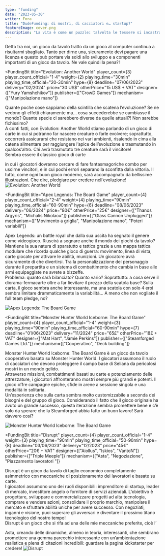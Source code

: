```yaml
---
type: "funding"
date: "2023-05-30"
writer: Fora
title: "DudeFunding: di mostri, di cacciatori e… startup?"
featureImage: cover.png
description: "La vita è come un puzzle: talvolta le tessere si incastrano perfettamente, altre volte è necessario spostarle e riprovare, ma alla fine l'immagine completa rivela che hai speso troppi soldi in giochi da tavolo"
---
```


<FundingIntro>
  Detto tra noi, un gioco da tavolo tratto da un gioco al computer continua a
  risultarmi sbagliato. Tanto per dirne una, sicuramente devi pagare una licenza
  e questo può portare via soldi allo sviluppo e a componenti importanti di un
  gioco da tavolo. Ne vale quindi la pena?!
</FundingIntro>

<FundingBit
  title="Evolution: Another World"
  player_count={3}
  player_count_official="1-4"
  weight={2}
  playing_time="30min"
  playing_time_official="20-30min"
  hype={8}
  deadline="07/06/2023"
  delivery="02/2024"
  price="30 US$"
  otherPrice="15 US$ + VAT"
  designer={["Yury Yamshchikov"]}
  publisher={["CrowD Games"]}
  mechanism={["Manipolazione mano"]}
>
  Quante poche cose sappiamo della scintilla che scatena l’evoluzione? Se ne
  vedono gli effetti chiaramente ma… cosa succederebbe se cambiasse il mondo?
  Quante specie ci sarebbero diverse da quelle attuali?! Non sarebbe fichissimo?
  <br />
  A conti fatti, con Evolution: Another World stiamo parlando di un gioco di
  carte in cui si potranno far nascere creature o farle evolvere; soprattutto,
  occorrerà assicurarsi che resistano nei vari ambienti, risalendo in cima alla
  catena alimentare per raggiungere l’apice dell’evoluzione e trasmutando in
  qualcos’altro. Chi avrà trasmutato tre creature sarà il vincitore! <br />
  Sembra essere il classico gioco di <Link to="/mechanisms/carte">
    carte
  </Link> in cui i giocatori dovranno cercare di fare fantasmagoriche combo per uscirne
  vincitori, e in cui pochi errori separano la sconfitta dalla vittoria. Il tutto,
  come ogni buon gioco moderno, sarà accompagnato da bellissime illustrazioni. Che
  dire, pledgiare per credere nell’evoluzione!
</FundingBit>

<img src="game1.png?t=1" alt="Evolution: Another World" />

<FundingLink
  title="Evolution: Another World"
  link="https://www.kickstarter.com/projects/crowdgames/evolution-another-world"
  small
/>

<FundingBit
  title="Apex Legends: The Board Game"
  player_count={4}
  player_count_official="2-4"
  weight={4}
  playing_time="90min"
  playing_time_official="60-90min"
  hype={6}
  deadline="08/06/2023"
  delivery="06/2024"
  price="80€"
  otherPrice="25€"
  designer={["Thanos Argyris", "Michalis Nikolaou"]}
  publisher={["Glass Cannon Unplugged"]}
  mechanism={["Movimento a griglia", "Manipolazione mano", "Poteri variabili"]}
>
  Apex Legends: un battle royal che dalla sua uscita ha segnato il genere come
  videogioco. Riuscirà a segnare anche il mondo dei giochi da tavolo? <br />
  Mantiene la sua natura di sparatutto e tattica grazie a una mappa tattica modulare
  che ricorda qualche gioco di guerra: movimento, linea di vista, carte giocate per
  attivare le abilità, munizioni. Un giocatore avrà sicuramente di che divertirsi.
  Tra la personalizzazione del personaggio durante il prepartita e un sistema di
  combattimento che cambia in base alle armi equipaggiate ne avrete a bizzeffe. <br />
  Problema: quanto sarà bilanciato? Quanto vario? Soprattutto: a cosa serve il
  diorama-fermacarte oltre a far lievitare il prezzo della scatola base? Sulla
  carta, il gioco sembra anche interessante, ma una scatola con solo 4 eroi
  sembra limitare drammaticamente la variabilità… A meno che non vogliate il
  full team pledge, no?
</FundingBit>

<img src="game2.png?t=1" alt="Apex Legends: The Board Game" />

<FundingLink
  title="Apex Legends: The Board Game"
  link="https://www.kickstarter.com/projects/glasscannonunplugged/apex-legends-the-board-game"
  small
/>

<FundingBit
  title="Monster Hunter World Iceborne: The Board Game"
  player_count={4}
  player_count_official="1-4"
  weight={3}
  playing_time="90min"
  playing_time_official="60-90min"
  hype={7}
  deadline="01/06/2023"
  delivery="11/2024"
  price="65£"
  otherPrice="18£ + VAT"
  designer={["Mat Hart", "Jamie Perkins"]}
  publisher={["Steamforged Games Ltd."]}
  mechanism={["Cooperativo", "Deck building"]}
>
  Monster Hunter World Iceborne: The Board Game è un gioco da tavolo cooperativo
  basato su Monster Hunter World. I giocatori assumono il ruolo di cacciatori
  che devono proteggere il campo base di Seliana da pericolosi mostri in un
  mondo gelido. <br />
  Attraverso missioni, combattimenti basati su carte e potenziamento delle attrezzature,
  i giocatori affronteranno mostri sempre più grandi e potenti. Il gioco offre campagne
  epiche, sfide in arene a sessione singola e una modalità in solitaria. <br />
  Un’esperienza che sulla carta sembra molto customizzabile a seconda dei
  bisogni e del gruppo di gioco. Considerando il fatto che il gioco originale ha
  avuto un grande successo, questa iterazione sembra promettere bene e c’è solo
  da sperare che la Steamforged abbia fatto un buon lavoro! Sarà davvero così?
</FundingBit>

<img src="game3.png?t=1" alt="Monster Hunter World Iceborne: The Board Game" />

<FundingLink
  title="Monster Hunter World Iceborne: The Board Game"
  link="https://www.kickstarter.com/projects/steamforged/monster-hunter-world-iceborne-board-game?ref=discovery_category"
  small
/>

<FundingBit
  title="Disrupt"
  player_count={4}
  player_count_official="1-4"
  weight={3}
  playing_time="90min"
  playing_time_official="50-90min"
  hype={8}
  deadline="03/06/2023"
  delivery="12/2023"
  price="45€"
  otherPrice="20€ + VAT"
  designer={["Aiollus", "Iskios", "VantoN"]}
  publisher={["Triple Meeple"]}
  mechanism={["Asta", "Negoziazione", "Piazzamento lavoratori "]}
>
  Disrupt è un gioco da tavolo di taglio economico completamente asimmetrico con
  meccaniche di posizionamento dei lavoratori e basate su carte. <br />
  I giocatori assumono uno dei ruoli disponibili: imprenditore di startup, leader
  di mercato, investitore angelo o fornitore di servizi aziendali. L'obiettivo è
  progettare, sviluppare e commercializzare progetti ad alta tecnologia, comprare
  e vendere azioni, consolidare il proprio marchio, manipolare il mercato e sfruttare
  abilità uniche per avere successo. Con negoziati, inganni e visione, puoi superare
  gli avversari e diventare il prossimo titano tecnologico del nostro tempo! <br />
  Disrupt è un gioco che si rifa ad una delle mie meccaniche preferite, cioè l’
  <Link to="/mechanisms/asta">Asta</Link>, creando delle dinamiche, almeno in teoria,
  interessanti, che sembrano promettere una gemma parecchio interessante con un’ambientazione
  realistica e piena di citazioni incredibili: guardare la pagina kickstarter per
  credere!
</FundingBit>

<img src="game4.png?t=1" alt="Disrupt" />

<FundingLink
  title="Disrupt"
  link="https://www.kickstarter.com/projects/triplemeeple/disrupt"
  small
/>
